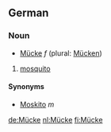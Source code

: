 ==German==
===Noun===
*[[Mücke]] ''f'' (plural: [[Mücken]])

# [[mosquito]]

====Synonyms====
*[[Moskito]] ''m''

[[de:Mücke]]
[[nl:Mücke]]
[[fi:Mücke]]